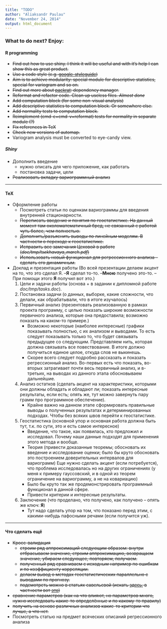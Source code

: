 ```yaml
---
title: "TODO"
author: "Aliaksandr Paulau"
date: "November 24, 2014"
output: html_document
---
```


### What to do next? Enjoy:
#### R programming
* ~~Find out how to use shiny. I think it will be useful and with it's help I can show this as great product.~~  
* ~~Use a code style (e.g. [google-styleguide](https://google-styleguide.googlecode.com/svn/trunk/Rguide.xml))~~
* ~~Aim is to achieve modularity: special module for descriptive statistics, special for variogram and so on.~~
* ~~Find out more about [packrat](http://rstudio.github.io/packrat): dependency manager.~~
* ~~Reformat and refactor code. Clean up useless files. _Almost done_~~
* ~~Add computation block (for some non-visual analysis)~~
* ~~Add descriptive statistics to computation block. Or somewhere else.~~
* ~~Add normality tests to computation block.~~
* ~~Reimplement (cmd-c+cmd-v+reformat) tests for normality in separate module (?)~~
* ~~Fix references in TeX~~
* ~~Check new versions of automap.~~
* Variogram analysis must be converted to eye-candy view.

##### Shiny
* Дополнить введение
    + нужно описать для чего приложение, как работать
    + постановка задачи, цели
* ~~Реализовать вкладку вариограммный анализ~~
    
---

#### TeX
* Оформление работы
    + Посмотреть статьи по оценкам вариограммы для введения внутренней стационарности.
    + ~~Переписать введение и понятия по геостатистике. На данный момент там околоматематичный бред, не связанный с работой чуть более, чем полностью.~~
    + ~~Дополнить/разъяснить выводы по линейным моделям. В частности о переходе к геостатистике.~~
    + ~~Исправить все замечания Цеховой в работе (*doc/tmp/tsekhavaya_march.pdf*)~~
    + ~~Использовать новый функционал для регрессионного анализа -- сделать его динамичным.~~

* Доклад и презентация работы (Во всей презентации делаем акцент на то, что это сделал Я.    --__Я__ сделал то-то.    --__Мною__ получено это-то.    --При помощи этого __Я__ получил вот это.)
    1. Цели и задачи работы (основа + в задании к дипломной работе *doc/tmp/tasks.doc*).
    2. Постановка задачи (о данных, выборке, какие сложности, что делали, как обрабатывали, что в итоге изучалось)
    3. Первичный анализ (презентовать реализованную в рамках проекта программу, с целью показать широкие возможности первичного анализа, которые она предоставила; возможно показать на каком-то примере.)
        + Возможно некоторые (наиболее интересные) графики показывать полностью, с их анализом и выводами. То есть следует показывать только то, что будет связывать предыдущее со следующим. Представляем нить, которая должна связывать все повествование. В итоге должно получиться единое целое, откуда слов не выкинешь.
        + Скорее всего следует подробно рассказать и показать регрессионный анализ. Во-первых есть что показать, во-вторых затрагивает почти весь первичный анализ, и в-третьих, на выводах из данного этапа обосновываем дальнейшие.
    4. Анализ остатков (сделать акцент на характеристики, которыми они должны обладать и обладают ли; показать интересные результаты, если есть; опять же, тут можно завернуть пару грамм про программное обеспечение).
        + Крайне важно на данном этапе сформировать правильные выводы о полученных результатах и детерминированных подходах. Чтобы без всяких швов перейти к геостатистике.
    5. Геостатистика (основной упор и основная работа должна быть тут, т.к. по сути, это и есть самое интересное)
        + Введение, что такое, как появилась, кто предложил и исследовал. Почему наши данные подходят для применения этого метода и вообще.
        + Теория (привести доказанные теоремы; обосновать их введение и исследование оценки; было бы круто обосновать это построением доверительных интервалов для вариограмм) Еще нужно сделать акцент (если потребуется), что проблема исследовалась но на других ограничениях (у меня к примеру гауссовский, и в одной из теорем ограничение на вариограмму, а не на ковариацию)
        + Было бы круто так же продемонстрировать программный функционал в данной сфере.
        + Привести критерии и интересные результаты.
    6. Заключение (что проделано, что получено, как получено  -- опять же ключ: __Я__)
        + Тут надо сделать упор на том, что показано перед этим, с какими-нибудь пафосными речами (если получится уж).
 
---

#### Что сделать ещё
* ~~Кросс-валидация~~
    + ~~строим ряд аппроксимаций следующим образом: внутри отбрасываем значение, строим аппроксимацию, возвращаем значение, убираем следующее, повторяем, получаем.~~
    + ~~полученный ряд сравниваем с исходным например по ошибкам и по коэффициенту корреляции.~~
    + ~~делаем вывод о методах геостатистических параллельно с выводами по прогнозу.~~
    + ~~подсмотреть можно в статьях савельевой (искать [здесь](https://sites.google.com/site/geostatistika/home/dopolnitelno/----1999), в частности вот [это](https://docs.google.com/viewer?a=v&pid=sites&srcid=ZGVmYXVsdGRvbWFpbnxnZW9zdGF0aXN0aWthfGd4OjI5YTljN2Y4MzMyNjliZGY))~~
* ~~сравнение параметров (как на что влияют, но параметров много, нужно исследовать какие-то определённые и по какому-то правилу)~~
* ~~получить на основе различных анализов какие-то критерии что лучше, а что нет.~~
* Посмотреть статью на предмет всяческих описаний регрессионного анализа
